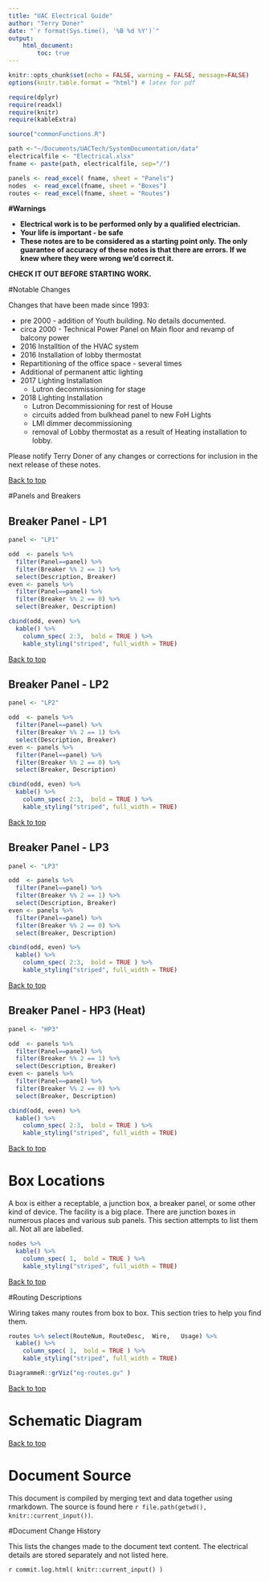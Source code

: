 ```yaml
---
title: "UAC Electrical Guide"
author: "Terry Doner"
date: "`r format(Sys.time(), '%B %d %Y')`"
output: 
    html_document:
        toc: true
---
```


```r
knitr::opts_chunk$set(echo = FALSE, warning = FALSE, message=FALSE)
options(knitr.table.format = "html") # latex for pdf 
```

```r
require(dplyr)
require(readxl)
require(knitr)
require(kableExtra)
```

```r
source("commonFunctions.R")
```

```r
path <-"~/Documents/UACTech/SystemDocumentation/data"
electricalfile <- "Electrical.xlsx"
fname <- paste(path, electricalfile, sep="/")

panels <- read_excel( fname, sheet = "Panels")
nodes  <- read_excel(fname, sheet = "Boxes")
routes <- read_excel(fname, sheet = "Routes")
```

<strong><large>

#Warnings

* Electrical work is to be performed only by a qualified electrician. 
* Your life is important - be safe
* These notes are to be considered as a starting point only. The only guarantee of accuracy of these notes is that there are errors. If we knew where they were wrong we'd correct it.

CHECK IT OUT BEFORE STARTING WORK.
</large>
</strong>

#Notable Changes

Changes that have been made since 1993:

* pre 2000 - addition of Youth building. No details documented.
* circa 2000 - Technical Power Panel on Main floor and revamp of balcony power
* 2016 Installtion of the HVAC system
* 2016 Installation of lobby thermostat
* Repartitioning of the office space - several times
* Additional of permanent attic lighting
* 2017 Lighting Installation
    + Lutron decommissioning for stage
* 2018 Lighting Installation
    + Lutron Decommissioning for rest of House
    + circuits added from bulkhead panel to new FoH Lights
    + LMI dimmer decommissioning
    + removal of Lobby thermostat as a result of Heating installation to lobby.

Please notify Terry Doner of any changes or corrections for inclusion in the next release of these notes.

[Back to top](#top)

#Panels and Breakers
 
## Breaker Panel - LP1
```r
panel <- "LP1"

odd  <- panels %>% 
  filter(Panel==panel) %>% 
  filter(Breaker %% 2 == 1) %>% 
  select(Description, Breaker)
even <- panels %>% 
  filter(Panel==panel) %>% 
  filter(Breaker %% 2 == 0) %>% 
  select(Breaker, Description)

cbind(odd, even) %>% 
  kable() %>%
    column_spec( 2:3,  bold = TRUE ) %>%
    kable_styling("striped", full_width = TRUE)
```

[Back to top](#top)

## Breaker Panel - LP2
```r
panel <- "LP2"

odd  <- panels %>% 
  filter(Panel==panel) %>% 
  filter(Breaker %% 2 == 1) %>% 
  select(Description, Breaker)
even <- panels %>% 
  filter(Panel==panel) %>% 
  filter(Breaker %% 2 == 0) %>% 
  select(Breaker, Description)

cbind(odd, even) %>% 
  kable() %>%
    column_spec( 2:3,  bold = TRUE ) %>%
    kable_styling("striped", full_width = TRUE)
```

[Back to top](#top)
 
## Breaker Panel - LP3
```r
panel <- "LP3"

odd  <- panels %>% 
  filter(Panel==panel) %>% 
  filter(Breaker %% 2 == 1) %>% 
  select(Description, Breaker)
even <- panels %>% 
  filter(Panel==panel) %>% 
  filter(Breaker %% 2 == 0) %>% 
  select(Breaker, Description)

cbind(odd, even) %>% 
  kable() %>%
    column_spec( 2:3,  bold = TRUE ) %>%
    kable_styling("striped", full_width = TRUE)
```

[Back to top](#top)

## Breaker Panel - HP3 (Heat)
```r
panel <- "HP3"

odd  <- panels %>% 
  filter(Panel==panel) %>% 
  filter(Breaker %% 2 == 1) %>% 
  select(Description, Breaker)
even <- panels %>% 
  filter(Panel==panel) %>% 
  filter(Breaker %% 2 == 0) %>% 
  select(Breaker, Description)

cbind(odd, even) %>% 
  kable() %>%
    column_spec( 2:3,  bold = TRUE ) %>%
    kable_styling("striped", full_width = TRUE)
```
 
[Back to top](#top)

# Box Locations

A box is either a receptable, a junction box, a breaker panel, or some other kind of device. 
The facility is a big place. There are junction boxes in numerous places and various sub panels. This section attempts to list them all. Not all are labelled.

```r
nodes %>% 
  kable() %>%
    column_spec( 1,  bold = TRUE ) %>%
    kable_styling("striped", full_width = TRUE)
```

[Back to top](#top)

#Routing Descriptions

Wiring takes many routes from box to box. This section tries to help you find them.

```r
routes %>% select(RouteNum,	RouteDesc,	Wire,	Usage) %>% 
  kable() %>%
    column_spec( 1,  bold = TRUE ) %>%
    kable_styling("striped", full_width = TRUE)
```

```r
DiagrammeR::grViz("eg-routes.gv" )
```	

[Back to top](#top)

# Schematic Diagram

[Back to top](#top)

# Document Source
This document is compiled by merging text and data together using rmarkdown. The source is found here `r file.path(getwd(), knitr::current_input())`.

#Document Change History

This lists the changes made to the document text content. The electrical details are stored separately and not listed here.

`r commit.log.html( knitr::current_input() )`
